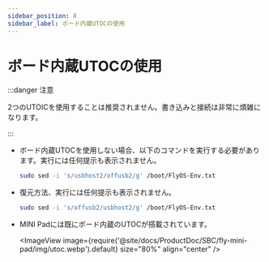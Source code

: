 ```yaml
---
sidebar_position: 8
sidebar_label: ボード内蔵UTOCの使用
---
```


# ボード内蔵UTOCの使用

:::danger 注意

2つのUTOICを使用することは推奨されません。書き込みと接続は非常に煩雑になります。

:::

* ボード内蔵UTOCを使用しない場合、以下のコマンドを実行する必要があります。実行には任何提示も表示されません。
    ```bash
    sudo sed -i 's/usbhost2/offusb2/g' /boot/FlyOS-Env.txt
    ```
* 復元方法、実行には任何提示も表示されません。
    ```bash
    sudo sed -i 's/offusb2/usbhost2/g' /boot/FlyOS-Env.txt
    ```
* MINI Padには既にボード内蔵のUTOCが搭載されています。

    <ImageView image={require('@site/docs/ProductDoc/SBC/fly-mini-pad/img/utoc.webp').default} size="80%" align="center" />

